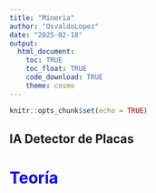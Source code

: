```yaml
---
title: "Mineria"
author: "OsvaldoLopez"
date: "2025-02-18"
output: 
  html_document:
    toc: TRUE
    toc_float: TRUE
    code_download: TRUE
    theme: cosmo
---
```


```r
knitr::opts_chunk$set(echo = TRUE)
```

## IA Detector de Placas

# <span style = "color: blue; ">Teoría</span>

